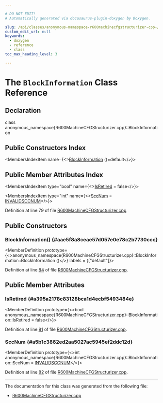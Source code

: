 ```yaml
---

# DO NOT EDIT!
# Automatically generated via docusaurus-plugin-doxygen by Doxygen.

slug: /api/classes/anonymous-namespace-r600machinecfgstructurizer-cpp-/blockinformation
custom_edit_url: null
keywords:
  - doxygen
  - reference
  - class
toc_max_heading_level: 3

---
```





# The `BlockInformation` Class Reference

<DoxygenPage pluginConfig={pluginConfig}>



## Declaration

<CodeBlock>class anonymous_namespace{R600MachineCFGStructurizer.cpp}::BlockInformation</CodeBlock>

## Public Constructors Index

<MembersIndex>

<MembersIndexItem
  name={<><a href="#aae5f8a8ceae57d057e0e78c2b7730ccc">BlockInformation</a> ()=default</>}>
</MembersIndexItem>

</MembersIndex>

## Public Member Attributes Index

<MembersIndex>

<MembersIndexItem
  type="bool"
  name={<><a href="#a395a2178c83128bca1d4ecbf5493484e">IsRetired</a> = false</>}>
</MembersIndexItem>

<MembersIndexItem
  type="int"
  name={<><a href="#a5b1c3862ed2aa5027ac5945ef2ddc12d">SccNum</a> = <a href="/docs/api/files/lib/lib/target/lib/target/amdgpu/r600machinecfgstructurizer-cpp/#ad097d7496ddf0db2c2d2e34bdbe4d2e9">INVALIDSCCNUM</a></>}>
</MembersIndexItem>

</MembersIndex>


Definition at line 79 of file <a href="/docs/api/files/lib/lib/target/lib/target/amdgpu/r600machinecfgstructurizer-cpp">R600MachineCFGStructurizer.cpp</a>.

<SectionDefinition>

## Public Constructors

### BlockInformation() {#aae5f8a8ceae57d057e0e78c2b7730ccc}

<MemberDefinition
  prototype={<>anonymous&#95;namespace&#123;R600MachineCFGStructurizer.cpp&#125;::BlockInformation::BlockInformation ()</>}
  labels = {["default"]}>

Definition at line <a href="/docs/api/files/lib/lib/target/lib/target/amdgpu/r600machinecfgstructurizer-cpp/#l00084">84</a> of file <a href="/docs/api/files/lib/lib/target/lib/target/amdgpu/r600machinecfgstructurizer-cpp">R600MachineCFGStructurizer.cpp</a>.
</MemberDefinition>

</SectionDefinition>

<SectionDefinition>

## Public Member Attributes

### IsRetired {#a395a2178c83128bca1d4ecbf5493484e}

<MemberDefinition
  prototype={<>bool anonymous&#95;namespace&#123;R600MachineCFGStructurizer.cpp&#125;::BlockInformation::IsRetired = false</>}>

Definition at line <a href="/docs/api/files/lib/lib/target/lib/target/amdgpu/r600machinecfgstructurizer-cpp/#l00081">81</a> of file <a href="/docs/api/files/lib/lib/target/lib/target/amdgpu/r600machinecfgstructurizer-cpp">R600MachineCFGStructurizer.cpp</a>.
</MemberDefinition>

### SccNum {#a5b1c3862ed2aa5027ac5945ef2ddc12d}

<MemberDefinition
  prototype={<>int anonymous&#95;namespace&#123;R600MachineCFGStructurizer.cpp&#125;::BlockInformation::SccNum = <a href="/docs/api/files/lib/lib/target/lib/target/amdgpu/r600machinecfgstructurizer-cpp/#ad097d7496ddf0db2c2d2e34bdbe4d2e9">INVALIDSCCNUM</a></>}>

Definition at line <a href="/docs/api/files/lib/lib/target/lib/target/amdgpu/r600machinecfgstructurizer-cpp/#l00082">82</a> of file <a href="/docs/api/files/lib/lib/target/lib/target/amdgpu/r600machinecfgstructurizer-cpp">R600MachineCFGStructurizer.cpp</a>.
</MemberDefinition>

</SectionDefinition>

<hr/>

The documentation for this class was generated from the following file:

<ul>
<li><a href="/docs/api/files/lib/lib/target/lib/target/amdgpu/r600machinecfgstructurizer-cpp">R600MachineCFGStructurizer.cpp</a></li>
</ul>

</DoxygenPage>
